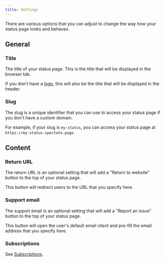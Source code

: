 ```yaml
---
title: Settings
---
```


There are various options that you can adjust to change the way how your status page looks and behaves.

## General

### Title

The title of your status page. This is the title that will be displayed in the browser tab.

If you don't have a [logo](/status-pages/branding#logo), this will also be the title that will be displayed in the header.

### Slug

The slug is a unique identifier that you can use to access your status page if you don't have a custom domain.

For example, if your slug is `my-status`, you can access your status page at `https://my-status.spectate.page`.

## Content

### Return URL

The return URL is an optional setting that will add a "Return to website" button to the top of your status page.

This button will redirect users to the URL that you specify here.

### Support email

The support email is an optional setting that will add a "Report an issue" button to the top of your status page.

This button will open the user's default email client and pre-fill the email address that you specify here.

### Subscriptions

See [Subscriptions](/status-pages/subscriptions).
